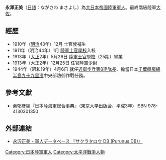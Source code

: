 {{Infobox Military Person
|name= 永澤正美
|lived=  
|placeofbirth=
|placeofdeath=
|image=
|caption=
|nickname=
|allegiance=[[日本帝國|日本帝國]]
|branch=[[File:Flag_of_Japan.svg|22x20px]] [[大日本帝國陸軍|大日本帝國陸軍]]
|serviceyears=
|rank=[[上校|大佐]]
|commands=
|unit=
|battles= 
|awards=
|family=
|laterwork=
}}
 
{{japanese|japanese=永澤 正美|kana=ながさわ まさよし|romaji=Masami Nagasawa}}
'''永澤正美'''（[[日語|日語]]：ながさわ まさよし）為[[大日本帝國陸軍|大日本帝國陸軍]][[軍人|軍人]]。最終階級陸軍[[上校|大佐]]。

==經歷==
*1910年（[[明治|明治]]43年）12月	士官候補生
*1911年（明治44年）1月	[[日本陆军士官学校|陸軍士官學校]]入校
*1913年（[[大正|大正]]2年）5月26日	[[陸軍士官學校|陸軍士官學校]]（25期）畢業
*1913年（大正2年）12月25日	任官陸軍[[少尉|少尉]]
*1944年（昭和19年）4月6日	就任[[近衛步兵第8連隊|近衛步兵第8連隊]][[團長|長]]、擔當日本[[千葉縣|千葉縣]][[房總半島|房總半島]][[九十九里濱|九十九里濱]]中央部防御作戰任務。

==參考文獻==
*秦郁彦編『日本陸海軍総合事典』（東京大学出版会、平成3年）ISBN 978-4130301350

==外部連結==
*[http://www.purunus.com/index.php/永沢正美 永沢正美 - 軍人データベース 『サクラタロウ DB (Purunus DB)』]{{Dead link|date=2018年9月 |bot=InternetArchiveBot |fix-attempted=yes }}

[[Category:日本陸軍軍人|Category:日本陸軍軍人]]
[[Category:太平洋戰爭人物|Category:太平洋戰爭人物]]